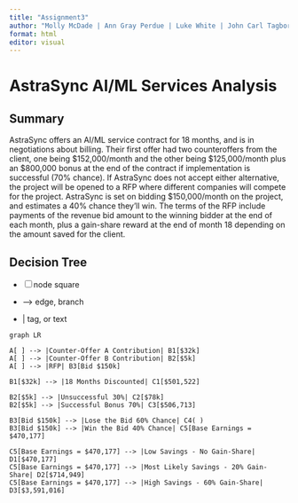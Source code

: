 ---
title: "Assignment3"
author: "Molly McDade | Ann Gray Perdue | Luke White | John Carl Tagbor"
format: html
editor: visual
---

# AstraSync AI/ML Services Analysis

## Summary

AstraSync offers an AI/ML service contract for 18 months, and is in negotiations about billing. Their first offer had two counteroffers from the client, one being \$152,000/month and the other being \$125,000/month plus an \$800,000 bonus at the end of the contract if implementation is successful (70% chance). If AstraSync does not accept either alternative, the project will be opened to a RFP where different companies will compete for the project. AstraSync is set on bidding \$150,000/month on the project, and estimates a 40% chance they'll win. The terms of the RFP include payments of the revenue bid amount to the winning bidder at the end of each month, plus a gain-share reward at the end of month 18 depending on the amount saved for the client.

## Decision Tree

-   [ ] node square

-   --\> edge, branch

-   \| tag, or text

```{mermaid}
graph LR

A[ ] --> |Counter-Offer A Contribution| B1[$32k]
A[ ] --> |Counter-Offer B Contribution| B2[$5k]
A[ ] --> |RFP| B3[Bid $150k]

B1[$32k] --> |18 Months Discounted| C1[$501,522]

B2[$5k] --> |Unsuccessful 30%| C2[$78k]
B2[$5k] --> |Successful Bonus 70%| C3[$506,713]

B3[Bid $150k] --> |Lose the Bid 60% Chance| C4( )
B3[Bid $150k] --> |Win the Bid 40% Chance| C5[Base Earnings = $470,177]

C5[Base Earnings = $470,177] --> |Low Savings - No Gain-Share| D1[$470,177]
C5[Base Earnings = $470,177] --> |Most Likely Savings - 20% Gain-Share| D2[$714,949]
C5[Base Earnings = $470,177] --> |High Savings - 60% Gain-Share| D3[$3,591,016]
```
